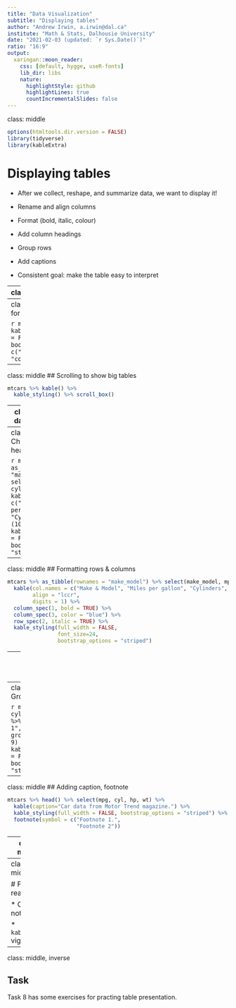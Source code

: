 ```yaml
---
title: "Data Visualization"
subtitle: "Displaying tables"
author: "Andrew Irwin, a.irwin@dal.ca"
institute: "Math & Stats, Dalhousie University"
date: "2021-02-03 (updated: `r Sys.Date()`)"
ratio: "16:9"
output:
  xaringan::moon_reader:
    css: [default, hygge, useR-fonts]
    lib_dir: libs
    nature:
      highlightStyle: github
      highlightLines: true
      countIncrementalSlides: false
---
```

class: middle

```r
options(htmltools.dir.version = FALSE)
library(tidyverse)
library(kableExtra)
```

# Displaying tables

* After we collect, reshape, and summarize data, we want to display it!

* Rename and align columns
* Format (bold, italic, colour)
* Add column headings
* Group rows
* Add captions

* Consistent goal: make the table easy to interpret

---
class: middle

## Raw data

.tiny[
```r
mtcars
```
]



---
class: middle
## `kable` formatting

```r
mtcars %>% kable() %>%
  kable_styling(full_width = FALSE, 
                bootstrap_options = c("striped", "condensed"))
```


---
class: middle
## Scrolling to show big tables

```r
mtcars %>% kable() %>% 
  kable_styling() %>% scroll_box()
```

---
class: middle
## Paged data to show big tables

```r
mtcars %>% rmarkdown::paged_table()
```

---
class: middle
## Changing column headings

```r
mtcars %>% as_tibble(rownames = "make_model") %>%
  select(make_model, mpg, cyl, wt) %>%
  kable(col.names = c("Make & Model", "Miles per gallon", 
                      "Cylinders", "Weight (1000 lbs)")) %>%
  kable_styling(full_width = FALSE, bootstrap_options = "striped")
```


---
class: middle
## Formatting rows & columns

```r
mtcars %>% as_tibble(rownames = "make_model") %>% select(make_model, mpg, cyl, wt) %>%
  kable(col.names = c("Make & Model", "Miles per gallon", "Cylinders", "Weight (1000 lbs)"),
        align = "lccr",
        digits = 1) %>%
  column_spec(1, bold = TRUE) %>%
  column_spec(3, color = "blue") %>%
  row_spec(2, italic = TRUE) %>%
  kable_styling(full_width = FALSE, 
                font_size=24,
                bootstrap_options = "striped")
```


---
class: middle
## Headers spanning multiple columns

```r
mtcars %>% select(mpg, cyl, hp, wt) %>% kable() %>%
  add_header_above(c(" " = 1, "Group A" = 2, "Group B" = 2)) %>%
  kable_styling(full_width = FALSE, bootstrap_options = "striped")
```


---
class: middle
## Grouping rows

```r
mtcars %>% select(mpg, cyl, hp, wt) %>% kable() %>%
  group_rows("Group 1", 1, 4) %>%
  group_rows("Group 2", 5, 9) %>%
  kable_styling(full_width = FALSE, bootstrap_options = "striped")
```


---
class: middle
## Adding caption, footnote

```r
mtcars %>% head() %>% select(mpg, cyl, hp, wt) %>% 
  kable(caption="Car data from Motor Trend magazine.") %>%
  kable_styling(full_width = FALSE, bootstrap_options = "striped") %>%
  footnote(symbol = c("Footnote 1.", 
                      "Footnote 2")) 
```


---
class: middle

# Summary

* Several ways to customize the formatting of a table



---
class: middle

# Further reading

* Course notes

* `kableExtra` vignette


---
class: middle, inverse

## Task

Task 8 has some exercises for practing table presentation.



